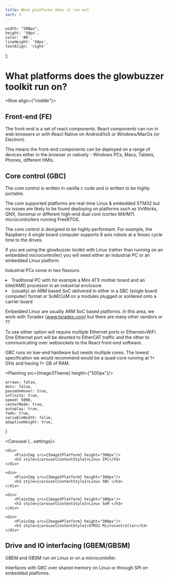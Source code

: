 ```yaml
---
title: What platforms does it run on?
sort: 3
---
```




    width: "500px",
    height: '50px',
    color: '#0',
    lineHeight: '50px',
    textAlign: 'right'
};



# What platforms does the glowbuzzer toolkit run on?

<Row align={"middle"}>
    <Col span={12}><h2>Front-end (FE)</h2>
        <p>The front-end is a set of react components. React components can run in web browsers or with React Native on
            Android/IoS or Windows/MacOs (or Electron).</p>
        <p>This means the front-end components can be deployed on a range of devices either in the browser or natively -
            Windows PCs, Macs, Tablets, Phones, different HMIs.</p>
        <h2>Core control (GBC)</h2>
        <p>The core control is written in vanilla c code and is written to be highly portable.</p>
        <p>The core supported platforms are real-time Linux & embedded STM32 but no issues are likely to be found
            deploying on platforms such as VxWorks, QNX, Xenomai or different high-end dual core (cortex M4/M7)
            microcontrollers running FreeRTOS.</p>
        <p>The core control is designed to be highly performant. For example, the Raspberry 4 single board computer
            supports 6 axis robots at a 1msec cycle time to the drives.</p>
        <p>If you are using the glowbuzzer toolkit with Linux (rather than running on an embedded microcontroller) you
            will need either an industrial PC or an embedded Linux platform.</p>
        <p>Industrial PCs come in two flavours:</p>
        <li>Traditional PC with for example a Mini ATX mother board and an Intel/AMD processor in an industrial
            enclosure
        </li>
        <li>(usually) an ARM based SoC delivered in either in a SBC (single board computer) format or SoM/CoM on a
            modules plugged or soldered onto a carrier board
        </li>
        <p>Embedded Linux are usually ARM SoC based platforms. In this area, we work with Toradex (www.toradex.com) but
            there are many other vendors or ??</p>
        <p>To use either option will require multiple Ethernet ports or Ethernet+WiFi. One Ethernet port will be devoted
            to EtherCAT traffic and the other to communicating over websockets to the React front-end software.</p>
        <p>GBC runs on low-end hardware but needs multiple cores. The lowest specification we would recommend would be a
            quad-core running at 1+ GHz and having 1+ GB of RAM.</p>
    </Col>
    <Col span={12}> <PlainImg src={Image3Theme} height={"500px"}/></Col>
</Row>



    arrows: false,
    dots: false,
    pauseOnHover: true,
    infinite: true,
    speed: 5000,
    centerMode: true,
    autoplay: true,
    fade: true,
    variableWidth: false,
    adaptiveHeight: true,
}


<Carousel {...settings}>

    <div>
        <PlainImg src={Image1Platform} height="300px"/>
        <h3 style={carouselContentStyle}>Linux IPC</h3>
    </div>

    <div>
        <PlainImg src={Image2Platform} height="300px"/>
        <h3 style={carouselContentStyle}>Linux SBC </h3>
    </div>

    <div>
        <PlainImg src={Image3Platform} height="300px"/>
        <h3 style={carouselContentStyle}>Linux SoM </h3>
    </div>

    <div>
        <PlainImg src={Image4Platform} height="300px"/>
        <h3 style={carouselContentStyle}>STM32 Microcontroller</h3>
    </div>
</Carousel>


## Drive and IO interfacing (GBEM/GBSM)

GBEM and GBSM run on Linux or on a microcontoller.

Interfaces with GBC over shared memory on Linux or through SPI on embedded platforms.


